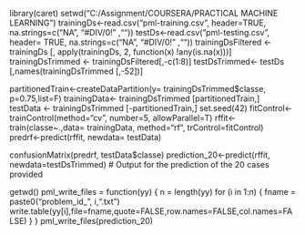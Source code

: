  library(caret)
setwd("C:/Assignment/COURSERA/PRACTICAL MACHINE LEARNING")
trainingDs<-read.csv("pml-training.csv", header=TRUE, na.strings=c("NA", "#DIV/0!" ,""))
testDs<-read.csv("pml-testing.csv", header= TRUE, na.strings=c("NA", "#DIV/0!" ,""))
trainingDsFiltered <- trainingDs [, apply(trainingDs, 2, function(x) !any(is.na(x)))] 
trainingDsTrimmed <- trainingDsFiltered[,-c(1:8)]
testDsTrimmed<- testDs [,names(trainingDsTrimmed [,-52])]

partitionedTrain<-createDataPartition(y= trainingDsTrimmed$classe, p=0.75,list=F)
trainingData<- trainingDsTrimmed [partitionedTrain,]  
testData <- trainingDsTrimmed [-partitionedTrain,] 
set.seed(42)
fitControl<-trainControl(method="cv", number=5, allowParallel=T)
rffit<-train(classe~.,data= trainingData, method="rf", trControl=fitControl)
predrf<-predict(rffit, newdata= testData)


confusionMatrix(predrf, testData$classe)
prediction_20<-predict(rffit, newdata=testDsTrimmed)
# Output for the prediction of the 20 cases provided
 
getwd()
pml_write_files = function(yy) 
{
  n = length(yy)
  for (i in 1:n)
  {
    fname = paste0("problem_id_", i,".txt")
    write.table(yy[i],file=fname,quote=FALSE,row.names=FALSE,col.names=FALSE)
  }
}
pml_write_files(prediction_20)
